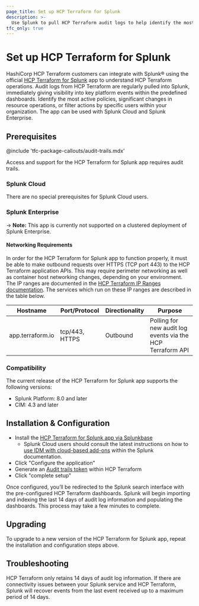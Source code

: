 ```yaml
---
page_title: Set up HCP Terraform for Splunk
description: >-
  Use Splunk to pull HCP Terraform audit logs to help identify the most active policies, significant operations changes, and more.
tfc_only: true
---
```


# Set up HCP Terraform for Splunk

HashiCorp HCP Terraform customers can integrate with Splunk® using the official [HCP Terraform for Splunk](https://splunkbase.splunk.com/app/5141/) app to understand HCP Terraform operations. Audit logs from HCP Terraform are regularly pulled into Splunk, immediately giving visibility into key platform events within the predefined dashboards. Identify the most active policies, significant changes in resource operations, or filter actions by specific users within your organization. The app can be used with Splunk Cloud and Splunk Enterprise.

## Prerequisites

<!-- BEGIN: TFC:only name:pnp-callout -->
@include 'tfc-package-callouts/audit-trails.mdx'
<!-- END: TFC:only name:pnp-callout -->

Access and support for the HCP Terraform for Splunk app requires audit trails.

### Splunk Cloud

There are no special prerequisites for Splunk Cloud users.

### Splunk Enterprise

-> **Note:** This app is currently not supported on a clustered deployment of Splunk Enterprise.

#### Networking Requirements

In order for the HCP Terraform for Splunk app to function properly, it must be able to make outbound requests over HTTPS (TCP port 443) to the HCP Terraform application APIs. This may require perimeter networking as well as container host networking changes, depending on your environment. The IP ranges are documented in the [HCP Terraform IP Ranges documentation](/terraform/cloud-docs/architectural-details/ip-ranges). The services which run on these IP ranges are described in the table below.

| Hostname         | Port/Protocol  | Directionality | Purpose                                                      |
| ---------------- | -------------- | -------------- | ------------------------------------------------------------ |
| app.terraform.io | tcp/443, HTTPS | Outbound       | Polling for new audit log events via the HCP Terraform API |

### Compatibility

The current release of the HCP Terraform for Splunk app supports the following versions:

* Splunk Platform: 8.0 and later
* CIM: 4.3 and later

## Installation & Configuration

* Install the [HCP Terraform for Splunk app via Splunkbase](https://splunkbase.splunk.com/app/5141/)
  * Splunk Cloud users should consult the latest instructions on how to [use IDM with cloud-based add-ons](https://docs.splunk.com/Documentation/SplunkCloud/8.0.2007/Admin/IntroGDI#Use_IDM_with_cloud-based_add-ons) within the Splunk documentation.
* Click "Configure the application"
* Generate an [Audit trails token](/terraform/cloud-docs/users-teams-organizations/api-tokens#audit-trails-tokens) within HCP Terraform
* Click "complete setup"

Once configured, you’ll be redirected to the Splunk search interface with the pre-configured HCP Terraform dashboards. Splunk will begin importing and indexing the last 14 days of audit log information and populating the dashboards. This process may take a few minutes to complete.

## Upgrading

To upgrade to a new version of the HCP Terraform for Splunk app, repeat the installation and configuration steps above.

## Troubleshooting

HCP Terraform only retains 14 days of audit log information. If there are connectivity issues between your Splunk service and HCP Terraform, Splunk will recover events from the last event received up to a maximum period of 14 days.
